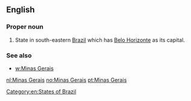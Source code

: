 ==English==

===Proper noun===
{{en-proper noun|head=[[mina|Minas]] [[geral|Gerais]]}}

# State in south-eastern [[Brazil]] which has [[Belo Horizonte]] as its capital.

===See also===
* [[w:Minas Gerais]]

[[Category:en:States of Brazil]]

[[nl:Minas Gerais]]
[[no:Minas Gerais]]
[[pt:Minas Gerais]]